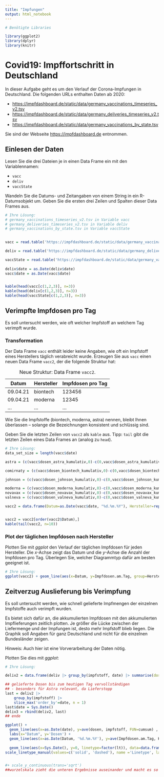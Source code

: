 ```yaml
---
title: "Impfungen"
output: html_notebook
---
```


```r
# Benötigte Libraries

library(ggplot2)
library(dplyr)
library(knitr)

```

# Covid19: Impffortschritt in Deutschland

In dieser Aufgabe geht es um den Verlauf der Corona-Impfungen in Deutschland. Die folgenden URLs enthalten Daten ab 2020:

-   <https://impfdashboard.de/static/data/germany_vaccinations_timeseries_v2.tsv>
-   <https://impfdashboard.de/static/data/germany_deliveries_timeseries_v2.tsv>
-   <https://impfdashboard.de/static/data/germany_vaccinations_by_state.tsv>

Sie sind der Webseite <https://impfdashboard.de> entnommen.

## Einlesen der Daten

Lesen Sie die drei Dateien je in einen Data Frame ein mit den Variablennamen:

-   `vacc`
-   `deliv`
-   `vaccState`

Wandeln Sie die Datums- und Zeitangaben von einem String in ein R-Datumsobjekt um. Geben Sie die ersten drei Zeilen und Spalten dieser Data Frames aus.

```r
# Ihre Lösung:
# germany_vaccinations_timeseries_v2.tsv in Variable vacc
# germany_deliveries_timeseries_v2.tsv in Variable deliv
# germany_vaccinations_by_state.tsv in Variable vaccState

 
vacc = read.table('https://impfdashboard.de/static/data/germany_vaccinations_timeseries_v2.tsv', sep='\t', header=T)

deliv = read.table('https://impfdashboard.de/static/data/germany_deliveries_timeseries_v2.tsv', sep='\t', header=T)

vaccState = read.table('https://impfdashboard.de/static/data/germany_vaccinations_by_state.tsv', sep='\t', header=T)
 
deliv$date = as.Date(deliv$date)
vacc$date = as.Date(vacc$date)


kable(head(vacc[c(1,2,3)], n=3))
kable(head(deliv[c(1,2,3)], n=3))
kable(head(vaccState[c(1,2,3)], n=3))
```

## Verimpfte Impfdosen pro Tag

Es soll untersucht werden, wie oft welcher Impfstoff an welchem Tag verimpft wurde.

### Transformation

Der Data Frame `vacc` enthält leider keine Angaben, wie oft ein Impfstoff eines Herstellers täglich verabreicht wurde. Erzeugen Sie aus `vacc` einen neuen Data Frame `vacc2`, der die folgende Struktur hat:

| Datum    | Hersteller | Impfdosen pro Tag |
|----------|------------|-------------------|
| 09.04.21 | biontech   | 123456            |
| 09.04.21 | moderna    | 12345             |
| ...      | ...        | ...               |

: Neue Struktur: Data Frame `vacc2`.

Wie Sie die Impfstoffe (biontech, moderna, astra) nennen, bleibt Ihnen überlassen -- solange die Bezeichnungen konsistent und schlüssig sind.

Geben Sie die letzten Zeilen von `vacc2` als `kable` aus. Tipp: `tail` gibt die letzten Zeilen eines Data Frames an (analog zu `head`).

```r
# Ihre Lösung:
data_set_size = length(vacc$date)

astra = (c(vacc$dosen_astra_kumulativ,0)-c(0,vacc$dosen_astra_kumulativ))[1:data_set_size]

comirnaty = (c(vacc$dosen_biontech_kumulativ,0)-c(0,vacc$dosen_biontech_kumulativ))[1:data_set_size]

johnson = (c(vacc$dosen_johnson_kumulativ,0)-c(0,vacc$dosen_johnson_kumulativ))[1:data_set_size]

moderna = (c(vacc$dosen_moderna_kumulativ,0)-c(0,vacc$dosen_moderna_kumulativ))[1:data_set_size]
novavax = (c(vacc$dosen_novavax_kumulativ,0)-c(0,vacc$dosen_novavax_kumulativ))[1:data_set_size]
valneva = (c(vacc$dosen_valneva_kumulativ,0)-c(0,vacc$dosen_valneva_kumulativ))[1:data_set_size]

vacc2 = data.frame(Datum=as.Date(vacc$date, "%d.%m.%Y"), Hersteller=rep(c('astra', 'comirnaty', 'johnson', 'moderna','novavax','valneva'),each=data_set_size), "Impfdosen am Tag"=c(astra,comirnaty, johnson, moderna, novavax, valneva))


vacc2 = vacc2[order(vacc2$Datum),]
kable(tail(vacc2, n=10))
```

### Plot der täglichen Impfdosen nach Hersteller

Plotten Sie mit *ggplot* den Verlauf der täglichen Impfdosen für jeden Hersteller. Die *x*-Achse zeigt das Datum und die *y*-Achse die Anzahl der Impfdosen pro Tag. Überlegen Sie, welcher Diagrammtyp dafür am besten geeignet ist.

```r
# Ihre Lösung:
ggplot(vacc2) + geom_line(aes(x=Datum, y=Impfdosen.am.Tag, group=Hersteller, color=Hersteller))

```

## Zeitverzug Auslieferung bis Verimpfung

Es soll untersucht werden, wie schnell gelieferte Impfmengen der einzelnen Impfstoffe auch verimpft wurden.

Es bietet sich dafür an, die akkumulierten Impfdosen mit den akkumulierten Impflieferungen zeitlich plotten. Je größer die Lücke zwischen der Liefermenge und der Impfungen ist, desto mehr Impfstoff blieb liegen. Die Graphik soll Angaben für ganz Deutschland und nicht für die einzelnen Bundesländer zeigen.

Hinweis: Auch hier ist eine Vorverarbeitung der Daten nötig.

Plotten Sie dies mit *ggplot*:

```r
# Ihre Lösung:

deliv2 = data.frame(deliv |> group_by(impfstoff, date) |> summarise(dosen = sum(dosen)))

## gelieferte Dosen bis zum heutigen Tag vervollständigen
## - besonders für Astra relevant, da Lieferstopp
last = deliv2 |>
    group_by(impfstoff) |>
    slice_max('order_by'=date, n = 1)
last$date = Sys.Date()
deliv3 = rbind(deliv2, last)
## ende

ggplot() +
  geom_line(aes(x=as.Date(date), y=ave(dosen, impfstoff, FUN=cumsum) , group=impfstoff, color=impfstoff), linetype='dashed', data=deliv3) +
  labs(x="Datum", y='Dosen') +
  geom_line(aes(x=as.Date(Datum, '%d.%m.%Y'), y=ave(Impfdosen.am.Tag, Hersteller, FUN=cumsum), group=Hersteller, color=Hersteller), data=vacc2)+
  
  geom_line(aes(x=Sys.Date(), y=0, linetype=factor(lt)), data=data.frame(lt=1:2)) +
scale_linetype_manual(values=c('solid', 'dashed'), name ='Linetype', labels=c('verimpft','geliefert'))


#+ scale_y_continuous(trans='sqrt')
##wurzelskala zieht die unteren Ergebnisse auseinander und macht es so ein bisschen anschaulicher

  
 
 
```
